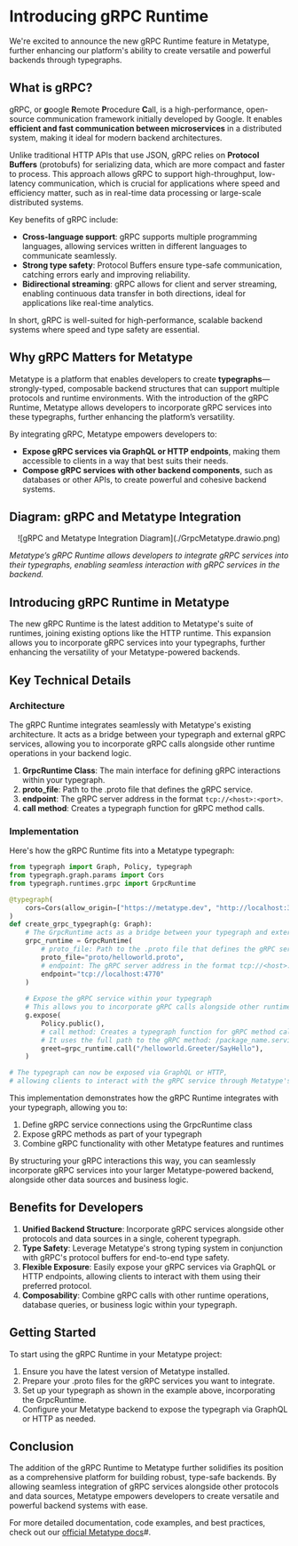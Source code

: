 # Introducing gRPC Runtime

We're excited to announce the new gRPC Runtime feature in Metatype, further enhancing our platform's ability to create versatile and powerful backends through typegraphs.

## What is gRPC?

gRPC, or **g**oogle **R**emote **P**rocedure **C**all, is a high-performance, open-source communication framework initially developed by Google. It enables **efficient and fast communication between microservices** in a distributed system, making it ideal for modern backend architectures.

Unlike traditional HTTP APIs that use JSON, gRPC relies on **Protocol Buffers** (protobufs) for serializing data, which are more compact and faster to process. This approach allows gRPC to support high-throughput, low-latency communication, which is crucial for applications where speed and efficiency matter, such as in real-time data processing or large-scale distributed systems.

Key benefits of gRPC include:
- **Cross-language support**: gRPC supports multiple programming languages, allowing services written in different languages to communicate seamlessly.
- **Strong type safety**: Protocol Buffers ensure type-safe communication, catching errors early and improving reliability.
- **Bidirectional streaming**: gRPC allows for client and server streaming, enabling continuous data transfer in both directions, ideal for applications like real-time analytics.

In short, gRPC is well-suited for high-performance, scalable backend systems where speed and type safety are essential.

## Why gRPC Matters for Metatype

Metatype is a platform that enables developers to create **typegraphs**—strongly-typed, composable backend structures that can support multiple protocols and runtime environments. With the introduction of the gRPC Runtime, Metatype allows developers to incorporate gRPC services into these typegraphs, further enhancing the platform’s versatility.

By integrating gRPC, Metatype empowers developers to:
- **Expose gRPC services via GraphQL or HTTP endpoints**, making them accessible to clients in a way that best suits their needs.
- **Compose gRPC services with other backend components**, such as databases or other APIs, to create powerful and cohesive backend systems.

## Diagram: gRPC and Metatype Integration

<center>
    ![gRPC and Metatype Integration Diagram](./GrpcMetatype.drawio.png)
</center>


*Metatype’s gRPC Runtime allows developers to integrate gRPC services into their typegraphs, enabling seamless interaction with gRPC services in the backend.*

## Introducing gRPC Runtime in Metatype

The new gRPC Runtime is the latest addition to Metatype's suite of runtimes, joining existing options like the HTTP runtime. This expansion allows you to incorporate gRPC services into your typegraphs, further enhancing the versatility of your Metatype-powered backends.

## Key Technical Details

### Architecture
The gRPC Runtime integrates seamlessly with Metatype's existing architecture. It acts as a bridge between your typegraph and external gRPC services, allowing you to incorporate gRPC calls alongside other runtime operations in your backend logic.

1. **GrpcRuntime Class**: The main interface for defining gRPC interactions within your typegraph.
2. **proto_file**: Path to the .proto file that defines the gRPC service.
3. **endpoint**: The gRPC server address in the format `tcp://<host>:<port>`.
4. **call method**: Creates a typegraph function for gRPC method calls.

### Implementation

Here's how the gRPC Runtime fits into a Metatype typegraph:

```python
from typegraph import Graph, Policy, typegraph
from typegraph.graph.params import Cors
from typegraph.runtimes.grpc import GrpcRuntime

@typegraph(
    cors=Cors(allow_origin=["https://metatype.dev", "http://localhost:3000"]),
)
def create_grpc_typegraph(g: Graph):
    # The GrpcRuntime acts as a bridge between your typegraph and external gRPC services
    grpc_runtime = GrpcRuntime(
        # proto_file: Path to the .proto file that defines the gRPC service
        proto_file="proto/helloworld.proto",
        # endpoint: The gRPC server address in the format tcp://<host>:<port>
        endpoint="tcp://localhost:4770"
    )
    
    # Expose the gRPC service within your typegraph
    # This allows you to incorporate gRPC calls alongside other runtime operations
    g.expose(
        Policy.public(),
        # call method: Creates a typegraph function for gRPC method calls
        # It uses the full path to the gRPC method: /package_name.service_name/method_name
        greet=grpc_runtime.call("/helloworld.Greeter/SayHello"),
    )

# The typegraph can now be exposed via GraphQL or HTTP, 
# allowing clients to interact with the gRPC service through Metatype's unified interface
```
This implementation demonstrates how the gRPC Runtime integrates with your typegraph, allowing you to:

1. Define gRPC service connections using the GrpcRuntime class
2. Expose gRPC methods as part of your typegraph
3. Combine gRPC functionality with other Metatype features and runtimes

By structuring your gRPC interactions this way, you can seamlessly incorporate gRPC services into your larger Metatype-powered backend, alongside other data sources and business logic.

## Benefits for Developers

1. **Unified Backend Structure**: Incorporate gRPC services alongside other protocols and data sources in a single, coherent typegraph.
2. **Type Safety**: Leverage Metatype's strong typing system in conjunction with gRPC's protocol buffers for end-to-end type safety.
3. **Flexible Exposure**: Easily expose your gRPC services via GraphQL or HTTP endpoints, allowing clients to interact with them using their preferred protocol.
4. **Composability**: Combine gRPC calls with other runtime operations, database queries, or business logic within your typegraph.

## Getting Started

To start using the gRPC Runtime in your Metatype project:

1. Ensure you have the latest version of Metatype installed.
2. Prepare your .proto files for the gRPC services you want to integrate.
3. Set up your typegraph as shown in the example above, incorporating the GrpcRuntime.
4. Configure your Metatype backend to expose the typegraph via GraphQL or HTTP as needed.

## Conclusion

The addition of the gRPC Runtime to Metatype further solidifies its position as a comprehensive platform for building robust, type-safe backends. By allowing seamless integration of gRPC services alongside other protocols and data sources, Metatype empowers developers to create versatile and powerful backend systems with ease.

For more detailed documentation, code examples, and best practices, check out our [official Metatype docs](https://metatype.dev/docs)#.
